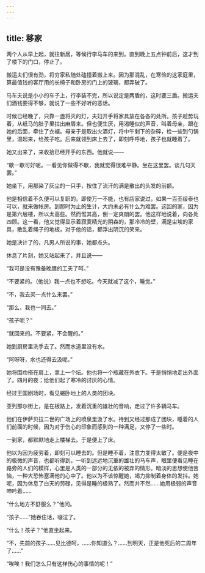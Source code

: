 ```yaml
---
---
---
```

title: 移家
---



两个人从早上起，就往新居，等候行李马车的来到。直到晚上五点钟前后，这才到了楼下的门口，停止了。

搬运夫们很有劲，将穷家私随处磕撞着搬上来。因为那混乱，在寒俭的这家庭里，算最值钱的客厅用的长椅子和卧房的门上的玻璃，都弄破了。

马车夫说是小小的车子上，行李装不完，所以说定是两盾的，这时要三盾。搬运夫们酒钱要得不够，就说了一些不好听的恶话。

时候已经晚了，只靠一盏将灭的灯，夫妇开手将家具放在各各的处所。孩子趁势玩着，从纸马的肚子里拉出麻屑来。但也便生厌，用渴睡似的声音，叫着母亲，跟在她的后面，牵住了衣裾。母亲于是取出火酒灯，将中午剩下的杂碎，检一些到勺锅里，温起来，给孩子吃。后来就领到床上去了，即刻呼呼地，孩子也就睡着了。

她又出来了，来收拾已经开手的东西。他就说——

“歇一歇可好呢。一看见你做得不歇，我就觉得很难平静。坐在这里罢。谈几句天罢。”

她坐下，用那染了灰尘的一只手，按住了流汗的满是散出的头发的前额。

他是相信着不久便可以复职的。即使万一不能，也有店家说过，如果一百丕绥泰也可以，就来做帐房。到那时为止的生计，大约未必有什么为难罢。这回的家，因为是第六层楼，所以太高些。然而惟其高，倒一定爽朗的罢。他这样地说着，向各处四顾。这一看，他又觉得显示着寂寞精光的阴森的，那冷冷的壁，满是尘埃的家具，散乱着绳子的地板，对于他的话，都浮出阴沉的笑来。

她是决计了的，凡男人所说的事，她都点头。

休息了片刻，她又站起来了，并且说——

“我可是没有豫备晚膳的工夫了呵。”

“不要紧的。（他说）我一点也不想吃。今天就减了这个，睡觉。”

“不，我去买一点什么来罢。”

“那么，我也一同去。”

“孩子呢？”

“就回来的。不要紧，不会醒的。”

她到厨房里洗手去了。然而水道里没有水。

“阿呀呀，水也还得去汲呢。”

她将围巾搭在肩上，拿上一个坛。他也将一个瓶藏在外衣下。于是悄悄地走出外面了。四月的夜；给他们起了寒冷的讨厌的心情。

经过王国剧场时，看见蜷卧地上的人类的团块。

亚列那尔街上，是在板路上，发着沉重的雄壮的音响，走过了许多辆马车。

他们在伊萨贝拉二世的广场上的喷泉里汲了水。待到又经过那成了团块，睡着的人们前面的时候，因为对于伤心的印象而感到的一种满足，又停了一些时。

一到家，都默默地走上楼梯去。于是便上了床。

他以为因为疲劳着，即刻可以睡去的。但是睡不着，注意力变得太敏了。便是夜中的极微的声音，也都听得到。一听到远远地沉重的雄壮的马车声，眼里便看见睡在路旁的人们的模样，心里是人类的一部分的无依的被弃的情形。暗淡的思想使他苦恼，一种大恐怖塞满他的心中了。他以为不该惊醒她，竭力抑制着身体的发抖。她呢，因为休息了白天的劳碌，见得是睡的极熟了。然而并不然……她用极弱的声音呻吟着……

“什么地方不舒服么？”他问。

“孩子……”她吞住话，啜泣了。

“什么！孩子？”他直坐起来。

“不，先前的孩子……见比德呵，……你知道么？……到明天，正是他死后的二周年了……”

“唉唉！我们怎么只有这样伤心的事情的呢！”